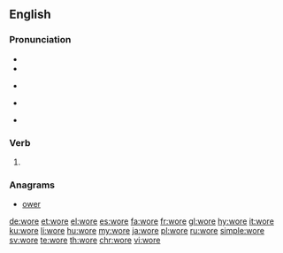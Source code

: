 {{also|WORE}}
==English==

===Pronunciation===
* {{IPA|/woɹ/|/wɔɹ/|lang=en}}
* {{audio|en-us-wore.ogg|Audio (US)|lang=en}}
* {{a|RP}} {{IPA|/wɔː/|lang=en}}
* {{homophones|lang=en|war}} {{qualifier|some dialects}}
* {{rhymes|ɔː(r)|lang=en}}

===Verb===
{{head|en|verb form}}

# {{en-simple past of|wear}}

===Anagrams===
* [[ower#English|ower]]

[[de:wore]]
[[et:wore]]
[[el:wore]]
[[es:wore]]
[[fa:wore]]
[[fr:wore]]
[[gl:wore]]
[[hy:wore]]
[[it:wore]]
[[ku:wore]]
[[li:wore]]
[[hu:wore]]
[[my:wore]]
[[ja:wore]]
[[pl:wore]]
[[ru:wore]]
[[simple:wore]]
[[sv:wore]]
[[te:wore]]
[[th:wore]]
[[chr:wore]]
[[vi:wore]]